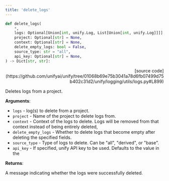 ```yaml
---
title: 'delete_logs'
---
```


```python
def delete_logs(
    *,
    logs: Optional[Union[int, unify.Log, List[Union[int, unify.Log]]]] = None,
    project: Optional[str] = None,
    context: Optional[str] = None,
    delete_empty_logs: bool = False,
    source_type: str = "all",
    api_key: Optional[str] = None,
) -> Dict[str, str]:
```

<p align="right">[source code](https://github.com/unifyai/unify/tree/01068b69e75b3041a78d6fb07499d75b402c31d2/unify/logging/utils/logs.py#L899)</p>

Deletes logs from a project.

**Arguments**:

- `logs` - log(s) to delete from a project.
- `project` - Name of the project to delete logs from.
- `context` - Context of the logs to delete. Logs will be removed from that context instead of being entirely deleted,
- `delete_empty_logs` - Whether to delete logs that become empty after deleting the specified fields.
- `source_type` - Type of logs to delete. Can be "all", "derived", or "base".
- `api_key` - If specified, unify API key to be used. Defaults to the value in the



**Returns**:

A message indicating whether the logs were successfully deleted.